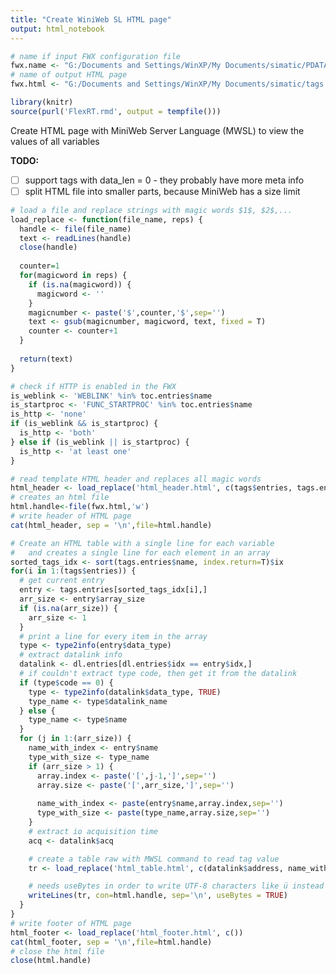 ```yaml
---
title: "Create WiniWeb SL HTML page"
output: html_notebook
---
```


```r
# name if input FWX configuration file
fwx.name <- "G:/Documents and Settings/WinXP/My Documents/simatic/PDATA.fwx"
# name of output HTML page
fwx.html <- "G:/Documents and Settings/WinXP/My Documents/simatic/tags.html"

library(knitr)
source(purl('FlexRT.rmd', output = tempfile()))
```
Create HTML page with MiniWeb Server Language (MWSL) to view the values of all variables

**TODO:**

- [ ] support tags with data_len = 0 - they probably have more meta info
- [ ] split HTML file into smaller parts, because MiniWeb has a size limit

```r
# load a file and replace strings with magic words $1$, $2$,...
load_replace <- function(file_name, reps) {
  handle <- file(file_name)
  text <- readLines(handle)
  close(handle)
  
  counter=1
  for(magicword in reps) {
    if (is.na(magicword)) {
      magicword <- ''
    }
    magicnumber <- paste('$',counter,'$',sep='')
    text <- gsub(magicnumber, magicword, text, fixed = T)
    counter <- counter+1
  }
  
  return(text)
}

# check if HTTP is enabled in the FWX
is_weblink <- 'WEBLINK' %in% toc.entries$name
is_startproc <- 'FUNC_STARTPROC' %in% toc.entries$name
is_http <- 'none'
if (is_weblink && is_startproc) {
  is_http <- 'both'
} else if (is_weblink || is_startproc) {
  is_http <- 'at least one'
}

# read template HTML header and replaces all magic words
html_header <- load_replace('html_header.html', c(tags$entries, tags.entries[1,'name'], is_http, is_weblink, is_startproc))
# creates an html file
html.handle<-file(fwx.html,'w')
# write header of HTML page
cat(html_header, sep = '\n',file=html.handle)

# Create an HTML table with a single line for each variable
#   and creates a single line for each element in an array
sorted_tags_idx <- sort(tags.entries$name, index.return=T)$ix
for(i in 1:(tags$entries)) {
  # get current entry
  entry <- tags.entries[sorted_tags_idx[i],]
  arr_size <- entry$array_size
  if (is.na(arr_size)) {
    arr_size <- 1
  }
  # print a line for every item in the array
  type <- type2info(entry$data_type)
  # extract datalink info
  datalink <- dl.entries[dl.entries$idx == entry$idx,]
  # if couldn't extract type code, then get it from the datalink
  if (type$code == 0) {
    type <- type2info(datalink$data_type, TRUE)
    type_name <- type$datalink_name
  } else {
    type_name <- type$name
  }
  for (j in 1:(arr_size)) {
    name_with_index <- entry$name
    type_with_size <- type_name
    if (arr_size > 1) {
      array.index <- paste('[',j-1,']',sep='')
      array.size <- paste('[',arr_size,']',sep='')
      
      name_with_index <- paste(entry$name,array.index,sep='')
      type_with_size <- paste(type_name,array.size,sep='')
    }
    # extract io acquisition time
    acq <- datalink$acq

    # create a table raw with MWSL command to read tag value
    tr <- load_replace('html_table.html', c(datalink$address, name_with_index, type_with_size, name_with_index, type$min, type$max, acq))

    # needs useBytes in order to write UTF-8 characters like ü instead of <U+00FC>
    writeLines(tr, con=html.handle, sep='\n', useBytes = TRUE)
  }
}
# write footer of HTML page
html_footer <- load_replace('html_footer.html', c())
cat(html_footer, sep = '\n',file=html.handle)
# close the html file
close(html.handle)
```

